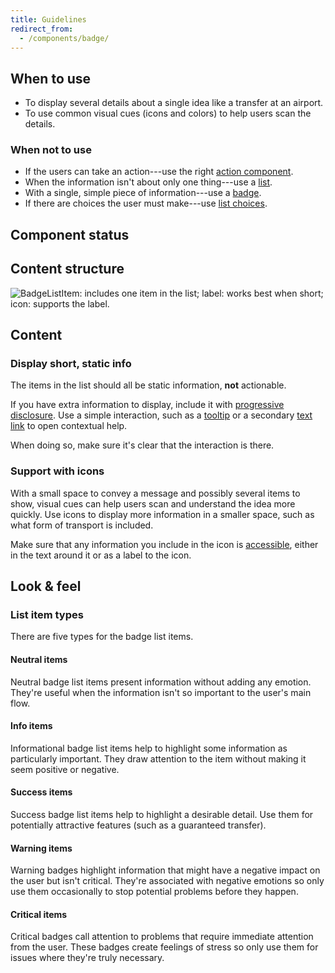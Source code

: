 ```yaml
---
title: Guidelines
redirect_from:
  - /components/badge/
---
```


<ReactExample exampleId="BadgeList-default" />

## When to use

- To display several details about a single idea like a transfer at an airport.
- To use common visual cues (icons and colors) to help users scan the details.

### When not to use

- If the users can take an action---use the right [action component](/design-patterns/action-components/).
- When the information isn't about only one thing---use a [list](/components/structure/list/).
- With a single, simple piece of information---use a [badge](/components/information/badge/).
- If there are choices the user must make---use [list choices](/components/input/listchoice/).

## Component status

<ComponentStatus component="BadgeList" />

## Content structure

![BadgeListItem: includes one item in the list; label: works best when short; icon: supports the label.](fileId:4QJZqvBvRrLu6t9mwObCkA;nodeId:1418%3A0)

## Content

### Display short, static info

The items in the list should all be static information, **not** actionable.

If you have extra information to display, include it with [progressive disclosure](/design-patterns/progressive-disclosure/).
Use a simple interaction, such as a [tooltip](/components/overlay/tooltip/)
or a secondary [text link](/components/action/textlink/) to open contextual help.

When doing so, make sure it's clear that the interaction is there.

<ReactExample exampleId="BadgeList-progressive-disclosure" />

### Support with icons

With a small space to convey a message and possibly several items to show,
visual cues can help users scan and understand the idea more quickly.
Use icons to display more information in a smaller space,
such as what form of transport is included.

Make sure that any information you include in the icon is [accessible](/foundation/accessibility/),
either in the text around it or as a label to the icon.

## Look & feel

### List item types

There are five types for the badge list items.

#### Neutral items

Neutral badge list items present information without adding any emotion.
They're useful when the information isn't so important to the user's main flow.

<ReactExample exampleId="BadgeList-neutral" />

#### Info items

Informational badge list items help to highlight some information as particularly important.
They draw attention to the item without making it seem positive or negative.

<ReactExample exampleId="BadgeList-info" />

#### Success items

Success badge list items help to highlight a desirable detail.
Use them for potentially attractive features (such as a guaranteed transfer).

<ReactExample exampleId="BadgeList-success" />

#### Warning items

Warning badges highlight information that might have a negative impact on the user
but isn't critical.
They're associated with negative emotions
so only use them occasionally to stop potential problems before they happen.

<ReactExample exampleId="BadgeList-warning" />

#### Critical items

Critical badges call attention to problems that require immediate attention from the user.
These badges create feelings of stress so only use them for issues where they're truly necessary.

<ReactExample exampleId="BadgeList-critical" />

